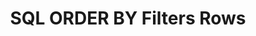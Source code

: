 ---
id: "db_tf_014"
questionType: "TRUE_FALSE"
title: "SQL ORDER BY Filters Rows"
statement: "ORDER BY filters rows based on conditions."
difficulty: "EASY"
category: "Database"
correctAnswer: false
explanation: "ORDER BY sorts the result set, not filter it."
---